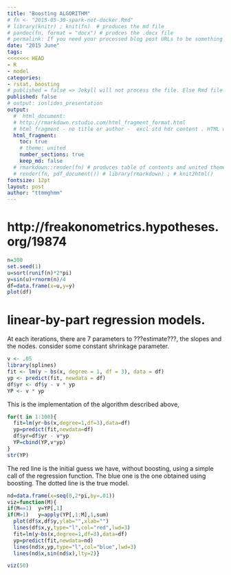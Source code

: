 ```yaml
---
title: "Boosting ALGORITHM" 
# fn <- "2015-05-30-spark-not-docker.Rmd"
# library(knitr) ; knit(fn)  # produces the md file
# pandoc(fn, format = "docx") # prodces the .docx file
# permalink: If you need your processed blog post URLs to be something other than the default /year/month/day/title.html then you can set this variable and it will be used as the final URL.
date: "2015 June"
tags:
<<<<<<< HEAD
- R
- model 
categories:
- rstat, boosting
# published = false => Jekyll will not process the file. Else Rmd file appears as a blog with html file i.e. 2 posts.
published: false 
# output: ioslides_presentation  
output:
  #  html_document:
  # http://rmarkdown.rstudio.com/html_fragment_format.html
  # html_fragment - no title or author -  excl std hdr content . HTML within larger web sites (e.g. blogs).
  html_fragment: 
    toc: true
    # theme: united
    number_sections: true
    keep_md: false
  # rmarkdown::render(fn) # produces table of contents and united theme
  # render(fn, pdf_document()) # library(rmarkdown) ; # knit2html() 
fontsize: 12pt
layout: post
author: "ttmmghmm"
---
```


# http://freakonometrics.hypotheses.org/19874

```r
n=300
set.seed(1)
u=sort(runif(n)*2*pi)
y=sin(u)+rnorm(n)/4
df=data.frame(x=u,y=y)
plot(df)
```

# linear-by-part regression models.
At each iterations, there are 7 parameters to ???estimate???, the slopes and the nodes. 
consider some constant shrinkage parameter.
```r
v <- .05 
library(splines)
fit <- lm(y ~ bs(x, degree = 1, df = 3), data = df)
yp <- predict(fit, newdata = df)
df$yr <- df$y - v * yp
YP <- v * yp
```

This is the implementation of the algorithm described above,
```r
for(t in 1:100){
  fit=lm(yr~bs(x,degree=1,df=3),data=df)
  yp=predict(fit,newdata=df)
  df$yr=df$yr - v*yp
  YP=cbind(YP,v*yp)
}
str(YP)
```

The red line is the initial guess we have, without boosting, using a simple call of the regression function. 
The blue one is the one obtained using boosting. 
The dotted line is the true model.
```r
nd=data.frame(x=seq(0,2*pi,by=.01))
viz=function(M){
if(M==1)  y=YP[,1]
if(M>1)   y=apply(YP[,1:M],1,sum)
  plot(df$x,df$y,ylab="",xlab="")
  lines(df$x,y,type="l",col="red",lwd=3)
  fit=lm(y~bs(x,degree=1,df=3),data=df)
  yp=predict(fit,newdata=nd)
  lines(nd$x,yp,type="l",col="blue",lwd=3)
  lines(nd$x,sin(nd$x),lty=2)}

viz(50)
```
